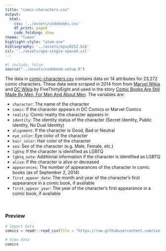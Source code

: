 ```yaml
---
title: "comic-characters.csv"
output: 
  html:
    css: '../assets/codebooks.css'
    df_print: paged
    code_folding: show
theme: "lumen"
highlight-style: "atom-one"
bibliography: '../assets/epsy8252.bib'
csl: '../assets/apa-single-spaced.csl'
---
```



```r
#| include: false
source("../assets/codebook-setup.R")
```


The data in [comic-characters.csv](https://raw.githubusercontent.com/zief0002/rustic-penguin/main/data/comic-characters.csv) contains data on 14 attributes for 23,272 comic characters. These data were scraped in 2014 from from [Marvel Wikia](http://marvel.wikia.com/Main_Page) and [DC Wikia](http://dc.wikia.com/wiki/Main_Page) by FiveThirtyEight and used in the story [Comic Books Are Still Made By Men, For Men And About Men](http://fivethirtyeight.com/features/women-in-comic-books/). The variables are:

- `character`: The name of the character
- `comic`: If the character appears in DC Comics or Marvel Comics
- `reality`: Comic reality the character appears in
- `identity`: The identity status of the character (Secret Identity, Public identity, No Dual Identity)
- `alignment`: If the character is Good, Bad or Neutral
- `eye_color`: Eye color of the character
- `hair_color`: Hair color of the character 
- `sex`: Sex of the character (e.g. Male, Female, etc.)
- `lgbtq`: If the character is identified as LGBTQ
- `lgbtq_note`: Additional information if the character is identified as LGBTQ
- `alive`: If the character is alive or deceased
- `appearances`: The number of appearances of the character in comic books (as of September 2, 2014)
- `first_appear_date`: The month and year of the character's first appearance in a comic book, if available
- `first_appear_year`: The year of the character's first appearance in a comic book, if available

<br />


### Preview

```r
# Import Data
comics = readr::read_csv(file = "https://raw.githubusercontent.com/zief0002/rustic-penguin/main/data/comic-characters.csv")

# View data
comics
```

<br />



